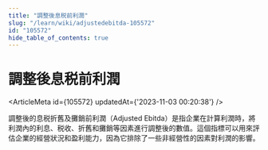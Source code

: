 ```yaml
---
title: "調整後息税前利潤"
slug: "/learn/wiki/adjustedebitda-105572"
id: "105572"
hide_table_of_contents: true
---
```



# 調整後息税前利潤

<ArticleMeta id={105572} updatedAt={'2023-11-03 00:20:38'} />
<div className='border-solid border-b border-t-0 my-4 border-[var(--ifm-color-gray-300)]' />

調整後的息税折舊及攤銷前利潤（Adjusted Ebitda）是指企業在計算利潤時，將利潤內的利息、税收、折舊和攤銷等因素進行調整後的數值。這個指標可以用來評估企業的經營狀況和盈利能力，因為它排除了一些非經營性的因素對利潤的影響。
